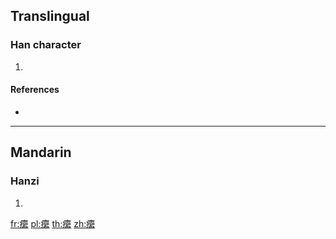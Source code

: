 {{character info/new}}
==Translingual==

===Han character===
{{Han char|rn=104|rad=疒|as=21|sn=26|four=|canj=KWWF}}

# {{defn|Han|sort=疒21}}

====References====
* {{Han ref|kx=0783.241|hdz=42705.120|uh=7673|ud=30323}}

----

==Mandarin==

===Hanzi===
{{cmn-hanzi|pin=[[luǒ]] ([[luo3]])|wg=lo<sup>3</sup>}}

# {{defn|lang=cmn|sort=疒21}}

[[fr:癳]]
[[pl:癳]]
[[th:癳]]
[[zh:癳]]